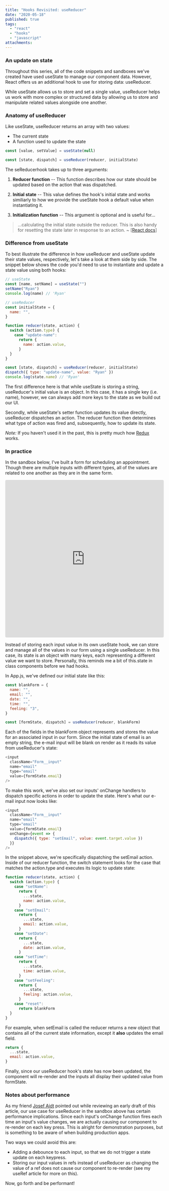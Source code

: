 ```yaml
---
title: "Hooks Revisited: useReducer"
date: "2020-05-18"
published: true
tags:
  - "react"
  - "hooks"
  - "javascript"
attachments:
---
```



### An update on state

Throughout this series, all of the code snippets and sandboxes we've created have used useState to manage our component data. However, React offers us an additional hook to use for storing data: useReducer.

While useState allows us to store and set a single value, useReducer helps us work with more complex or structured data by allowing us to store and manipulate related values alongside one another.

### Anatomy of useReducer

Like useState, useReducer returns an array with two values:

- The current state
- A function used to update the state

```javascript
const [value, setValue] = useState(null)

const [state, dispatch] = useReducer(reducer, initialState)
```

The seReducerhook takes up to three arguments:

1. **Reducer function** -- This function describes how our state should be updated based on the action that was dispatched.

2. **Initial state** -- This value defines the hook's initial state and works similiarly to how we provide the useState hook a default value when instantiating it.

3. **Initialization function** -- This argument is optional and is useful for...

> ...calculating the initial state outside the reducer. This is also handy for resetting the state later in response to an action. ~ [[React docs](https://reactjs.org/docs/hooks-reference.html#lazy-initialization)]

### Difference from useState

To best illustrate the difference in how useReducer and useState update their state values, respectively, let's take a look at them side by side. The snippet below shows the code you'd need to use to instantiate and update a state value using both hooks:

```javascript
// useState
const [name, setName] = useState("")
setName("Ryan")
console.log(name) // 'Ryan'

// useReducer
const initialState = {
  name: "",
}

function reducer(state, action) {
  switch (action.type) {
    case "update-name":
      return {
        name: action.value,
      }
  }
}

const [state, dispatch] = useReducer(reducer, initialState)
dispatch({ type: "update-name", value: "Ryan" })
console.log(state.name) // 'Ryan'
```

The first difference here is that while useState is storing a string, useReducer's initial value is an object. In this case, it has a single key (i.e. name), however, we can always add more keys to the state as we build out our UI.

Secondly, while useState's setter function updates its value directly, useReducer dispatches an action. The reducer function then determines what type of action was fired and, subsequently, how to update its state.

_Note:_ If you haven't used it in the past, this is pretty much how [Redux](https://redux.js.org/) works.

### In practice

In the sandbox below, I've built a form for scheduling an appointment. Though there are multiple inputs with different types, all of the values are related to one another as they are in the same form.

<iframe
  src="https://codesandbox.io/embed/hooksusereducer-5rntg?fontsize=14&hidenavigation=1&theme=dark"
  style="width:100%; height:500px; border:0; border-radius: 4px; overflow:hidden;"
  title="hooks/useReducer"
  allow="accelerometer; ambient-light-sensor; camera; encrypted-media; geolocation; gyroscope; hid; microphone; midi; payment; usb; vr"
  sandbox="allow-forms allow-modals allow-popups allow-presentation allow-same-origin allow-scripts"
></iframe>

Instead of storing each input value in its own useState hook, we can store and manage all of the values in our form using a single useReducer. In this case, its state is an object with many keys, each representing a different value we want to store. Personally, this reminds me a bit of this.state in class components before we had hooks.

In App.js, we've defined our initial state like this:

```javascript
const blankForm = {
  name: "",
  email: "",
  date: "",
  time: "",
  feeling: "3",
}

const [formState, dispatch] = useReducer(reducer, blankForm)
```

Each of the fields in the blankForm object represents and stores the value for an associated input in our form. Since the initial state of email is an empty string, the e-mail input will be blank on render as it reads its value from useReducer's state:

```javascript
<input
  className="Form__input"
  name="email"
  type="email"
  value={formState.email}
/>
```

To make this work, we've also set our inputs' onChange handlers to dispatch specific actions in order to update the state. Here's what our e-mail input now looks like:

```javascript
<input
  className="Form__input"
  name="email"
  type="email"
  value={formState.email}
  onChange={event => {
    dispatch({ type: "setEmail", value: event.target.value })
  }}
/>
```

In the snippet above, we're specifically dispatching the setEmail action. Inside of our reducer function, the switch statement looks for the case that matches the action.type and executes its logic to update state:

```javascript
function reducer(state, action) {
  switch (action.type) {
    case "setName":
      return {
        ...state,
        name: action.value,
      }
    case "setEmail":
      return {
        ...state,
        email: action.value,
      }
    case "setDate":
      return {
        ...state,
        date: action.value,
      }
    case "setTime":
      return {
        ...state,
        time: action.value,
      }
    case "setFeeling":
      return {
        ...state,
        feeling: action.value,
      }
    case "reset":
      return blankForm
  }
}
```

For example, when setEmail is called the reducer returns a new object that contains all of the current state information, except it **also** updates the email field.

```javascript
return {
  ...state,
  email: action.value,
}
```

Finally, since our useReducer hook's state has now been updated, the component will re-render and the inputs all display their updated value from formState.

### Notes about performance

As my friend [Josef Aidt](https://josefaidt.dev/) pointed out while reviewing an early draft of this article, our use case for useReducer in the sandbox above has certain performance implications. Since each input's onChange function fires each time an input's value changes, we are actually causing our component to re-render on each key press. This is alright for demonstration purposes, but is something to be aware of when building production apps.

Two ways we could avoid this are:

- Adding a debounce to each input, so that we do not trigger a state update on each keypress.
- Storing our input values in refs instead of useReducer as changing the value of a ref does not cause our component to re-render (see my <Link to="/hooks-useref">useRef</Link> article for more on this).

Now, go forth and be performant!
